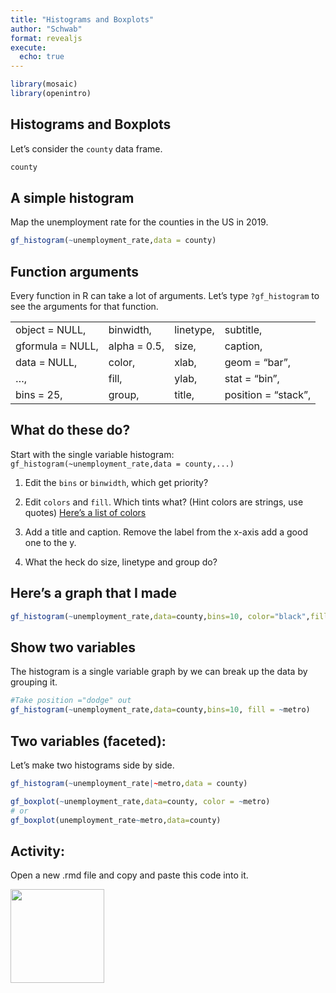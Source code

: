 ```yaml
---
title: "Histograms and Boxplots"
author: "Schwab"
format: revealjs
execute: 
  echo: true
---
```


```r

library(mosaic)
library(openintro)

```

## Histograms and Boxplots

Let's consider the `county` data frame.

```r
county
```

## A simple histogram

Map the unemployment rate for the counties in the US in 2019.

```r
gf_histogram(~unemployment_rate,data = county)
```

## Function arguments

Every function in R can take a lot of arguments. Let's type `?gf_histogram` to see the arguments for that function.

|                  |              |           |                     |
|------------------|--------------|-----------|---------------------|
| object = NULL,   | binwidth,    | linetype, | subtitle,           |
| gformula = NULL, | alpha = 0.5, | size,     | caption,            |
| data = NULL,     | color,       | xlab,     | geom = "bar",       |
| ...,             | fill,        | ylab,     | stat = "bin",       |
| bins = 25,       | group,       | title,    | position = "stack", |

## What do these do?

Start with the single variable histogram: `gf_histogram(~unemployment_rate,data = county,...)`

::: incremental
1.  Edit the `bins` or `binwidth`, which get priority?

2.  Edit `colors` and `fill`. Which tints what? (Hint colors are strings, use quotes) [Here's a list of colors](http://www.stat.columbia.edu/~tzheng/files/Rcolor.pdf)

3.  Add a title and caption. Remove the label from the x-axis add a good one to the y.

4.  What the heck do size, linetype and group do?
:::

## Here's a graph that I made

```r
gf_histogram(~unemployment_rate,data=county,bins=10, color="black",fill="purple", xlab="",ylab="Number of unemployed", title="US Umeployment by county", caption="Data is as of 2019",linetype = 5,size=2)

```

## Show two variables

The histogram is a single variable graph by we can break up the data by grouping it.

```r
#Take position ="dodge" out
gf_histogram(~unemployment_rate,data=county,bins=10, fill = ~metro)
```

## Two variables (faceted):

Let's make two histograms side by side.

```r
gf_histogram(~unemployment_rate|~metro,data = county)
```

```r
gf_boxplot(~unemployment_rate,data=county, color = ~metro)
# or 
gf_boxplot(unemployment_rate~metro,data=county)
```

##  Activity: 

Open a new .rmd file and copy and paste this code into it.

[![](/images/new-rmd-file.png){fig-align="center" width="150"}](./images/MTH-142-CheatSheet-v9.pdf)
